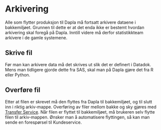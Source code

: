 # Arkivering

Alle som flytter produksjon til Dapla må fortsatt arkivere dataene i bakkemiljøet. Grunnen til dette er at det enda ikke er bestemt hvordan arkivering skal foregå på Dapla. Inntill videre må derfor statistikkteam arkivere i de gamle systemene. 

## Skrive fil

Før man kan arkivere data må det skrives ut slik det er definert i Datadok. Mens man tidligere gjorde dette fra SAS, skal man på Dapla gjøre det fra R eller Python.

## Overføre fil

Etter at filen er skrevet må den flyttes fra Dapla til bakkemiljøet, og til slutt inn i riktig arkiv-mappe. Overføring av filer mellom bakke og sky gjøres med [Transfer Service](./transfer-service.html). Når filen er flyttet til bakkemiljøet, må brukeren selv flytte filen til arkiv-mappen. Ønsker man å automatisere flyttingen, så kan man sende en forespørsel til Kundeservice.  
